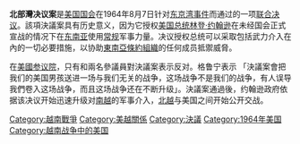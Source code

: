 {{Expand language|1=en|time=2020-10-31T10:13:59+00:00}}
'''北部灣决议案'''是[[美国国会|美国国会]]在1964年8月7日针对[[北部湾事件|东京湾事件]]而通过的一项[[联合决议案|联合决议]]。該項決議案具有历史意义，因为它授权[[美国总统|美国总统]][[林登·约翰逊|林登·约翰逊]]在未经国会正式宣战的情况下在[[东南亚|东南亚]]使用[[常規戰爭|常规]]军事力量。决议授权总统可以采取包括武力介入在內的一切必要措施，以协助[[東南亞條約組織|東南亞條約組織]]的任何成员抵禦威脅。

在[[美國参议院|美國参议院]]，只有{{en-link|韦恩·莫尔斯|Wayne Morse}}和{{en-link|歐內斯特·格魯寧|Ernest Gruening}}兩名參議員對決議案表示反对。格鲁宁表示 「決議案會把我们的美国男孩送进一场与我们无关的战争，这场战争不是我们的战争，有人误导我們卷入这场战争，而且这场战争还在不断升级」。決議案通過後，约翰逊政府依据该决议开始迅速升级对[[越南共和国|南越]]的军事介入，[[北越|北越]]与美国之间开始公开交战。

[[Category:越南戰爭|Category:越南戰爭]]
[[Category:美越關係|Category:美越關係]]
[[Category:決議|Category:決議]]
[[Category:1964年美国|Category:1964年美国]]
[[Category:越南战争中的美国|Category:越南战争中的美国]]